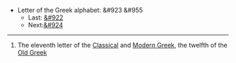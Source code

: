 *Letter of the Greek alphabet: &#923 &#955
**Last: [[kappa|&#922]]
**Next:[[mu|&#924]]
----
#The eleventh letter of the [[en:Classical Greek|Classical]] and [[en:Modern Greek|Modern Greek]], the twelfth of the [[en:Old Greek|Old Greek]]